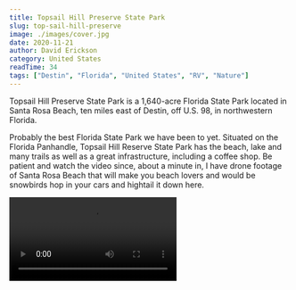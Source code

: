 ```yaml
---
title: Topsail Hill Preserve State Park
slug: top-sail-hill-preserve
image: ./images/cover.jpg
date: 2020-11-21
author: David Erickson
category: United States
readTime: 34
tags: ["Destin", "Florida", "United States", "RV", "Nature"]
---
```






Topsail Hill Preserve State Park is a 1,640-acre Florida State Park located in Santa Rosa Beach, ten miles east of Destin, off U.S. 98, in northwestern Florida. 

Probably the best Florida State Park we have been to yet. Situated on the Florida Panhandle, Topsail Hill Reserve State Park has the beach, lake and many trails as well as a great infrastructure, including a coffee shop. Be patient and watch the video since, about a minute in, I have drone footage of Santa Rosa Beach that will make you beach lovers and would be snowbirds hop in your cars and hightail it down here.


<Video src="https://youtube.com/embed/OUA0N5GWM4I" title="Topsail Hill Preserve State Park"/>


<GetImages blogDate="2020-11-21" />
